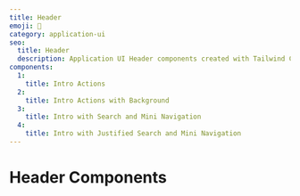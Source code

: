 ```yaml
---
title: Header
emoji: 🐤
category: application-ui
seo:
  title: Header
  description: Application UI Header components created with Tailwind CSS
components:
  1:
    title: Intro Actions
  2:
    title: Intro Actions with Background
  3:
    title: Intro with Search and Mini Navigation
  4:
    title: Intro with Justified Search and Mini Navigation
---
```


# Header Components

<List
  componentsData={componentsArray}
  componentContainer={componentContainer}
/>
